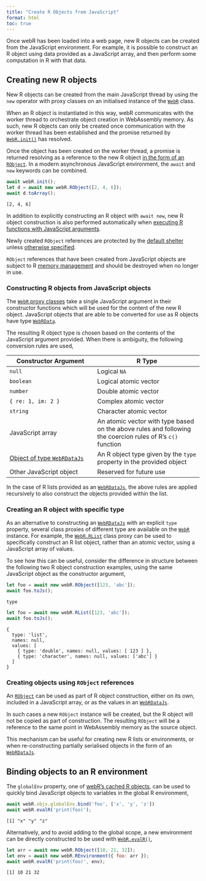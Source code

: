 ```yaml
---
title: "Create R Objects from JavaScript"
format: html
toc: true
---
```


Once webR has been loaded into a web page, new R objects can be created from the JavaScript environment. For example, it is possible to construct an R object using data provided as a JavaScript array, and then perform some computation in R with that data.

## Creating new R objects

New R objects can be created from the main JavaScript thread by using the `new` operator with proxy classes on an initialised instance of the [`WebR`](api/js/classes/WebR.WebR.md) class.

When an R object is instantiated in this way, webR communicates with the worker thread to orchestrate object creation in WebAssembly memory. As such, new R objects can only be created once communication with the worker thread has been established and the promise returned by [`WebR.init()`](api/js/classes/WebR.WebR.md#init) has resolved.

Once the object has been created on the worker thread, a promise is returned resolving as a reference to the new R object [in the form of an `RObject`](objects.qmd). In a modern asynchronous JavaScript environment, the `await` and `new` keywords can be combined.

``` javascript
await webR.init();
let d = await new webR.RObject([2, 4, 6]);
await d.toArray();
```

    [2, 4, 6]

In addition to explicitly constructing an R object with `await new`, new R object construction is also performed automatically when [executing R functions with JavaScript arguments](convert-r-to-js.qmd#exec-r).

Newly created `RObject` references are protected by the [default shelter](objects.qmd#the-default-shelter) unless [otherwise specified](objects.html#working-with-multiple-shelters).

::: callout-warning
`RObject` references that have been created from JavaScript objects are subject to R [memory management](objects.qmd#memory-management) and should be destroyed when no longer in use.
:::

### Constructing R objects from JavaScript objects

The [`WebR` proxy classes](api/js/classes/WebR.WebR.md#properties) take a single JavaScript argument in their constructor functions which will be used for the content of the new R object. JavaScript objects that are able to be converted for use as R objects have type [`WebRData`](api/js/modules/RObject.md#webrdata).

The resulting R object type is chosen based on the contents of the JavaScript argument provided. When there is ambiguity, the following conversion rules are used,

| Constructor Argument                                                       | R Type                                                                                                     |
|---------------------------------|---------------------------------------|
| `null`                                                                     | Logical `NA`                                                                                               |
| `boolean`                                                                  | Logical atomic vector                                                                                      |
| `number`                                                                   | Double atomic vector                                                                                       |
| `{ re: 1, im: 2 }`                                                         | Complex atomic vector                                                                                      |
| `string`                                                                   | Character atomic vector                                                                                    |
| JavaScript array                                                           | An atomic vector with type based on the above rules and following the coercion rules of R's `c()` function |
| [Object of type `WebRDataJs`](convert-r-to-js.qmd#serialising-r-objects) | An R object type given by the `type` property in the provided object                                       |
| Other JavaScript object                                                    | Reserved for future use                                                                                    |

In the case of R lists provided as an [`WebRDataJs`](api/js/modules/RObject.md#webrdatajs), the above rules are applied recursively to also construct the objects provided within the list.

### Creating an R object with specific type

As an alternative to constructing an [`WebRDataJs`](api/js/modules/RObject.md#webrdatajs) with an explicit `type` property, several class proxies of different type are available on the [`WebR`](api/js/classes/WebR.WebR.md) instance. For example, the [`WebR.RList`](api/js/classes/WebR.WebR.md#rlist) class proxy can be used to specifically construct an R list object, rather than an atomic vector, using a JavaScript array of values.

To see how this can be useful, consider the difference in structure between the following two R object construction examples, using the same JavaScript object as the constructor argument,

``` javascript
let foo = await new webR.RObject([123, 'abc']);
await foo.toJs();
```

    { type: 'character', names: null, values: ['123', 'abc'] }

``` javascript
let foo = await new webR.RList([123, 'abc']);
await foo.toJs();
```

    {
      type: 'list',
      names: null,
      values: [
        { type: 'double', names: null, values: [ 123 ] },
        { type: 'character', names: null, values: ['abc'] }
      ]
    }

### Creating objects using `RObject` references

An [`RObject`](api/js/classes/RWorker.RObject.md) can be used as part of R object construction, either on its own, included in a JavaScript array, or as the values in an [`WebRDataJs`](api/js/modules/RObject.md#webrdatajs).

In such cases a new `RObject` instance will be created, but the R object will not be copied as part of construction. The resulting `RObject` will be a reference to the same point in WebAssembly memory as the source object.

This mechanism can be useful for creating new R lists or environments, or when re-constructing partially serialised objects in the form of an [`WebRDataJs`](api/js/modules/RObject.md#webrdatajs).

## Binding objects to an R environment

The `globalEnv` property, one of [webR's cached R objects](convert-r-to-js.qmd#cached-r-objects), can be used to quickly bind JavaScript objects to variables in the global R environment,

``` javascript
await webR.objs.globalEnv.bind('foo', ['x', 'y', 'z'])
await webR.evalR('print(foo)');
```

    [1] "x" "y" "z"

Alternatively, and to avoid adding to the global scope, a new environment can be directly constructed to be used with [`WebR.evalR()`](api/js/classes/WebR.WebR.md#evalr),

``` javascript
let arr = await new webR.RObject([10, 21, 32]);
let env = await new webR.REnvironment({ foo: arr });
await webR.evalR('print(foo)', env);
```

    [1] 10 21 32
